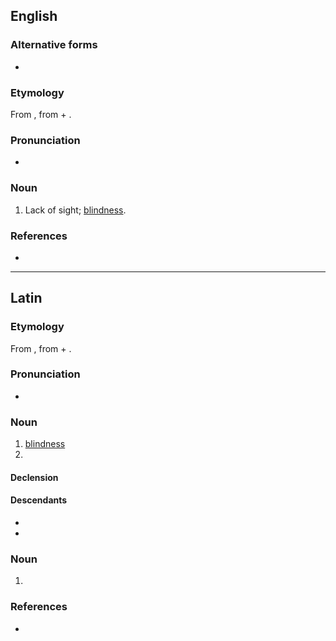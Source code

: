 ==English==

===Alternative forms===
* {{l|en|ablepsy}}

===Etymology===
From {{etyl|grc|en}} {{m|grc|ἀβλεψία||blindness}}, from {{m|grc|ἀ-||not}} + {{m|grc|βλέπω||see}}.

===Pronunciation===
* {{a|US}} {{IPA|/əˈblɛp.si.ə/|lang=en}}

===Noun===
{{en-noun|-}}

# {{lb|en|medical|rare}} Lack of sight; [[blindness]].

===References===
* {{cite-book|last=|first= |authorlink= |coauthors= |editor=Thomas, Clayton L.|others= |title=Taber's Encyclopedic Medical Dictionary|year=1940|url= |format= |accessdate= |accessyear= |accessmonth= |edition=5th|date= |year_published=1993|month= |publisher=F. A. Davis Company|location=Philadelphia, PA |doi= |isbn=0-8036-8313-8|lccn= |ol= |page=6|chapter= |chapterurl= |quote=}}

----

==Latin==

===Etymology===
From {{der|la|grc|ἀβλεψία||blindness}}, from {{m|grc|ἀ-||not}} + {{m|grc|βλέπω||I see}}.

===Pronunciation===
* {{la-IPA|ablepsia}}

===Noun===
{{la-noun|ablepsia|ablepsiae|f|first}}

# [[blindness]]
# {{inflection of|ablepsia||voc|s|lang=la}}

====Declension====
{{la-decl-1st|ablepsi}}

====Descendants====
* {{desc|en|ablepsia}}
* {{desc|pt|ablepsia}}

===Noun===
{{la-noun-form|ablepsiā}}

# {{inflection of|ablepsia||abl|s|lang=la}}

===References===
* {{R:L&S}}